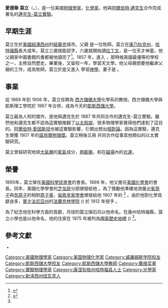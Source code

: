 {{NoteTA
|G1=物理學
}}
{{Infobox Scientist
|name = 愛德華·莫立
|image = Edward Williams Morley.jpg
| image_size        = 150px
|caption = 愛德華·莫立1887年留影
|birth_date = {{Birth date|1838|1|29}}
|birth_place = {{USA}}[[紐澤西州|紐澤西州]][[紐華克_(紐澤西州)|紐華克]]
|death_date = {{Death date and age|1923|2|24|1838|1|29}}
|death_place = {{USA}}[[康乃狄克州|康乃狄克州]]{{link-en|西哈特福|West Hartford, Connecticut}}
|residence =
|citizenship =
|nationality = {{USA}}
|fields = [[物理學|物理學]]<br />[[化學|化學]]
|workplaces = [[西方儲備大學|西方儲備大學]]（{{lang|en|[Western Reserve College}}）
|alma_mater = {{lang|en|Williams College}}
|known_for = [[邁克生-莫立實驗|邁克生-莫立實驗]]
|awards = [[艾略特·克雷松獎章|艾略特·克雷松獎章]] (1912)<br />[[戴維獎章|戴維獎章]](1907)<br />Willard Gibbs Medal (1899)
}}

'''愛德華·莫立'''（{{lang-en|'''Edward Morley'''}}，{{bd|1838年|1月29日|1923年|2月24日|catIdx=M}}），是一位美國[[物理學家|物理學家]]，[[化學家|化學家]]。他與[[阿爾伯特·邁克生|阿爾伯特·邁克生]]合作完成著名的[[邁克生-莫立實驗|邁克生-莫立實驗]]。

== 早期生涯 ==
莫立生於[[美國|美國]][[紐澤西州|紐澤西州]]的[[紐華克_(紐澤西州)|紐華克]]城市。父親 {{lang|en|Sardis Morley}}是一位牧師。莫立在[[康乃狄克州|康乃狄克州]]，[[哈特福縣|哈特福縣]]長大成年。莫立三歲就能認字，六歲就開始讀[[拉丁文|拉丁文]]，是一位天才神童。他父親家中圖書館的書都被他讀完了<ref name=nrhpinv>{{Citation|last=Sheire|first=James|title=National Register of Historic Places Inventory-Nomination of Edward W. Morley House|publisher=National Park Service|format=pdf|url=http://pdfhost.focus.nps.gov/docs/NHLS/Text/75002057.pdf|access-date=2009-08-28|archive-url=https://web.archive.org/web/20110525000454/http://pdfhost.focus.nps.gov/docs/NHLS/Text/75002057.pdf|archive-date=2011-05-25|dead-url=yes}}</ref>。1857 年，進入 {{lang|en|Williams College}} ，那時候美國最優等的學校之一，主修自然歷史。畢業後，又留校一年，學習天文學。他父母親想要他繼承父親的工作，成為牧師。莫立於是又進入 {{lang|en|Andover Theological Seminary}} 學習[[神學|神學]]。妻子是 {{lang|en|E. B. Isabella}} 。
 
== 事業 ==
從 1869 年到 1906 年，莫立任聘為 [[西方儲備大學|西方儲備大學]]化學系的教授。西方儲備大學與凱斯理工學院於 1967 年合併，成為今天的[[凱斯西儲大學|凱斯西儲大學]]。

莫立最為人知的傑作，是他與邁克生於 1887 年共同合作的邁克生-莫立實驗。雖然他和邁克生都不認為這實驗推翻了[[以太假說|以太假說]]，很多物理學家覺得他們達到了這目的。[[阿爾伯特·愛因斯坦|阿爾伯特·愛因斯坦]]也被這實驗影響，引領出想出[[相對論|相對論]]。因為這實驗，邁克生榮獲 1907 年的[[諾貝爾物理獎|諾貝爾物理獎]]。莫立稍後又與 {{lang|en|Dayton Miller}} 共同合作從事其他類似的以太實驗研究。

莫立曾經研究地球[[大氣層|大氣層]]的[[氧氣|氧氣]]成分，[[熱膨脹|熱膨脹]]，和在[[磁場|磁場]]內的[[光速|光速]]。

== 榮譽 ==
1895年，莫立榮任[[美國科學促進會|美國科學促進會]]的會長。1899 年，他又擔任[[美國化學會|美國化學會]]的會長。同年，美國化學學會的[[芝加哥|芝加哥]]分部頒發給他 {{lang|en|Willard Gibbs Medal}} 。為了獎勵他準確地測量出[[氧|氧原子]]與[[氫原子|氫原子]]的相對[[原子量|原子量]]，[[倫敦皇家學會|倫敦皇家學會]]頒發給他 1907 年的 {{lang|en|Davy Medal}}<ref>{{Citation|title =Address of the President, Lord Rayleigh, O.M., D.C.L., at the Anniversary Meeting on Nov. 30, 1907| journal = Proceedings of the Royal Society of London| volume =B. 80| pages =82| year =1907 }}</ref> 。由於他對化學貢獻良多，[[賓夕法尼亞州|賓夕法尼亞州]]的[[法蘭克林學院|法蘭克林學院]] ({{lang|en|Franklin Institute}}) 於 1912 年授予 {{lang|en|Elliott Cresson Medal}} 。

為了紀念他在科學方面的貢獻，月球的莫立隕石坑以他命名。在康州哈特福縣，莫立小學也是以他命名，他的住家在 1975 年被列為[[國家歷史地標|國家歷史地標]] ({{lang|en|National Historic Landmark}}) <ref name=nrhpinv />。

== 參考文獻 ==
<small>
<references />
* {{Citation|last=Hameria|first =Ralph R.|title=An American Scientist on the Research Frontier: Edward Morley, Community, and Radical Ideas in Nineteenth-Century Science|publisher=Springer|year=2006|edition=1st| isbn =978-1402040887}}
</small>

{{戴维奖章获得者}}
{{Authority control}}
{{DEFAULTSORT:Morley, Edward W}}
[[Category:美國物理學家|Category:美國物理學家]]
[[Category:美国物理化学家|Category:美国物理化学家]]
[[Category:威廉姆斯学院校友|Category:威廉姆斯学院校友]]
[[Category:凱斯西儲大學校友|Category:凱斯西儲大學校友]]
[[Category:凱斯西儲大學教師|Category:凱斯西儲大學教師]]
[[Category:戴维奖章|Category:戴维奖章]]
[[Category:實驗物理學家|Category:實驗物理學家]]
[[Category:康涅狄格州哈特福县人士|Category:康涅狄格州哈特福县人士]]
[[Category:光學家|Category:光學家]]
[[Category:新泽西州纽瓦克人|Category:新泽西州纽瓦克人]]